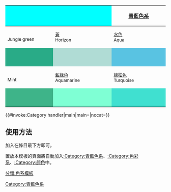 {| style="margin:0.5em auto; clear: both;" class="toccolours"
|- align="center"
! colspan="2" style="background: cyan; text-align:center;" | &nbsp;
! colspan="2" style="background: white text-align:center;" |[[:Category:青藍色系|青藍色系]]
! colspan="4" style="background: cyan; text-align:center;" | &nbsp;
|- align="center"
| width="5%" style="font-size:85%;" | {{link-en|叢林綠|Jungle green}}<br> Jungle green
| width="5%" style="font-size:85%;" | [[蒼色|蒼]] <br> Horizon
| width="5%" style="font-size:85%;" | [[水色]] <br> Aqua
| width="5%" style="font-size:85%;" | [[天藍色|湛藍]] <br> Azure
| width="5%" style="font-size:85%;" | [[矢車菊藍|天藍]] <br> Sky blue
| width="5%" style="font-size:85%;" | [[淺藍色|淺藍]] <br> Baby blue
| width="5%" style="font-size:85%;" | [[深天藍|深天藍]] <br> Deep sky blue
|- align="center"
|style="background:#29AB87; "|&nbsp;
|style="background:#B0DCD5; "|&nbsp;
|style="background:#59C3E2; "|&nbsp;
|style="background:#22AEE6; "|&nbsp;
|style="background:#94C6D0; "|&nbsp;
|style="background:#B1D4DB; "|&nbsp;
|style="background:#00BBFF; "|&nbsp;
|- align="center"
| width="5%" style="font-size:85%;" | {{link-en|春天綠|Spring green|薄荷綠}}<br> Mint
| width="5%" style="font-size:85%;" | [[藍綠色]] <br> Aquamarine
| width="5%" style="font-size:85%;" | [[綠松色]] <br> Turquoise
| width="5%" style="font-size:85%;" | [[青色|青]] <br> Cyan
| width="5%" style="font-size:85%;" | {{link-en|綠色的漸變|Shades of green|海床綠}} <br> Sea green
| width="5%" style="font-size:85%;" | [[蔚藍色|蔚藍]] <br> Cerulean blue
|- align="center"
|style="background:#3EB489; "|&nbsp;
|style="background:#7FFFD4; "|&nbsp;
|style="background:#40E0D0; "|&nbsp;
|style="background:#00FFFF; "|&nbsp;
|style="background:#2E8B57; "|&nbsp;
|style="background:#007BBB; "|&nbsp;
|}<includeonly>
{{#invoke:Category handler|main|main=[[Category:青藍色系]]|nocat={{{nocat|nocategory|no}}}}}
</includeonly><noinclude>

==使用方法==
加入'''{{tl|Shades of Cyan}}'''在條目最下方即可。

置放本模板的頁面將自動加入[[:Category:青藍色系]]、[[:Category:色彩系]]、[[:Category:颜色]]中。

[[分類:色系模板]]
</noinclude>